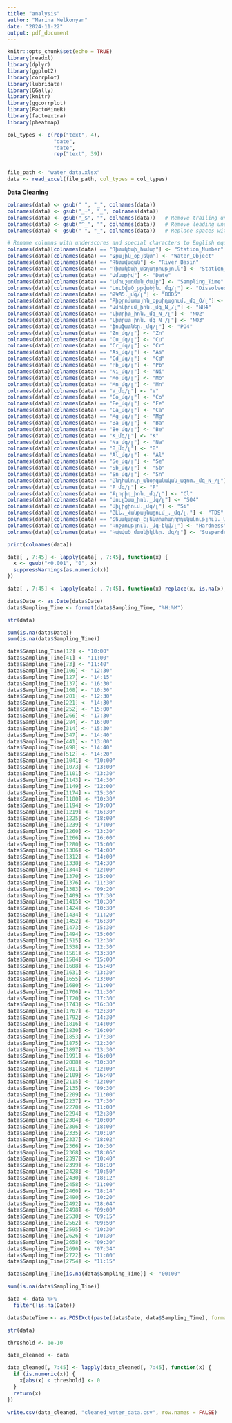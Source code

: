 ```yaml
---
title: "analysis"
author: "Marina Melkonyan"
date: "2024-11-22"
output: pdf_document
---
```


```r
knitr::opts_chunk$set(echo = TRUE)
library(readxl)
library(dplyr)
library(ggplot2)
library(corrplot)
library(lubridate)
library(GGally)
library(knitr)
library(ggcorrplot)
library(FactoMineR)
library(factoextra)
library(pheatmap)
```

```r
col_types <- c(rep("text", 4), 
               "date", 
               "date",
               rep("text", 39)) 


file_path <- "water_data.xlsx"
data <- read_excel(file_path, col_types = col_types)
```

**Data Cleaning**

```r
colnames(data) <- gsub(" ", "_", colnames(data))
colnames(data) <- gsub("_+", "_", colnames(data))  
colnames(data) <- gsub("_$", "", colnames(data))   # Remove trailing underscores
colnames(data) <- gsub("^_", "", colnames(data))   # Remove leading underscores
colnames(data) <- gsub(" ", "_", colnames(data))   # Replace spaces with single underscores

# Rename columns with underscores and special characters to English equivalents
colnames(data)[colnames(data) == "Դիտակետի_համար"] <- "Station_Number"
colnames(data)[colnames(data) == "Ջրային_օբյեկտ"] <- "Water_Object"
colnames(data)[colnames(data) == "Գետավազան"] <- "River_Basin"
colnames(data)[colnames(data) == "Դիտակետի_տեղադրություն"] <- "Station_Location"
colnames(data)[colnames(data) == "Ամսաթիվ"] <- "Date"
colnames(data)[colnames(data) == "Նմուշառման_ժամը"] <- "Sampling_Time"
colnames(data)[colnames(data) == "Լուծված_թթվածին._մգ/լ"] <- "Dissolved_Oxygen"
colnames(data)[colnames(data) == "ԹԿՊ5._մգ/լ"] <- "BOD5"
colnames(data)[colnames(data) == "Բիքրոմատային_օքսիդացում._մգ_Օ/լ"] <- "COD"
colnames(data)[colnames(data) == "Ամոնիում_իոն._մգ_N_/լ"] <- "NH4"
colnames(data)[colnames(data) == "Նիտրիտ_իոն._մգ_N_/լ"] <- "NO2"
colnames(data)[colnames(data) == "Նիտրատ_իոն._մգ_N_/լ"] <- "NO3"
colnames(data)[colnames(data) == "ֆոսֆատներ._մգ/լ"] <- "PO4"
colnames(data)[colnames(data) == "Zn_մգ/լ"] <- "Zn"
colnames(data)[colnames(data) == "Cu_մգ/լ"] <- "Cu"
colnames(data)[colnames(data) == "Cr_մգ/լ"] <- "Cr"
colnames(data)[colnames(data) == "As_մգ/լ"] <- "As"
colnames(data)[colnames(data) == "Cd_մգ/լ"] <- "Cd"
colnames(data)[colnames(data) == "Pb_մգ/լ"] <- "Pb"
colnames(data)[colnames(data) == "Ni_մգ/լ"] <- "Ni"
colnames(data)[colnames(data) == "Mo_մգ/լ"] <- "Mo"
colnames(data)[colnames(data) == "Mn_մգ/լ"] <- "Mn"
colnames(data)[colnames(data) == "V_մգ/լ"] <- "V"
colnames(data)[colnames(data) == "Co_մգ/լ"] <- "Co"
colnames(data)[colnames(data) == "Fe_մգ/լ"] <- "Fe"
colnames(data)[colnames(data) == "Ca_մգ/լ"] <- "Ca"
colnames(data)[colnames(data) == "Mg_մգ/լ"] <- "Mg"
colnames(data)[colnames(data) == "Ba_մգ/լ"] <- "Ba"
colnames(data)[colnames(data) == "Be_մգ/լ"] <- "Be"
colnames(data)[colnames(data) == "K_մգ/լ"] <- "K"
colnames(data)[colnames(data) == "Na_մգ/լ"] <- "Na"
colnames(data)[colnames(data) == "B_մգ/լ"] <- "B"
colnames(data)[colnames(data) == "Al_մգ/լ"] <- "Al"
colnames(data)[colnames(data) == "Se_մգ/լ"] <- "Se"
colnames(data)[colnames(data) == "Sb_մգ/լ"] <- "Sb"
colnames(data)[colnames(data) == "Sn_մգ/լ"] <- "Sn"
colnames(data)[colnames(data) == "Ընդհանուր_անօրգանական_ազոտ._մգ_N_/լ"] <- "Total_Inorganic_N"
colnames(data)[colnames(data) == "P_մգ/լ"] <- "P"
colnames(data)[colnames(data) == "Քլորիդ_իոն._մգ/լ"] <- "Cl"
colnames(data)[colnames(data) == "Սուլֆատ_իոն._մգ/լ"] <- "SO4"
colnames(data)[colnames(data) == "Սիլիցիում._մգ/լ"] <- "Si"
colnames(data)[colnames(data) == "ԸԼՆ._Հանքայնացում_._մգ/լ."] <- "TDS"
colnames(data)[colnames(data) == "Տեսակարար_էլեկտրահաղորդականություն._Միկրոսիմ./սմ2"] <- "EC_microS_cm"
colnames(data)[colnames(data) == "Կոշտություն,_մգ-էկվ/լ"] <- "Hardness"
colnames(data)[colnames(data) == "Կախված_մասնիկներ._մգ/լ"] <- "Suspended_Solids"
```

```r
print(colnames(data))
```

```r
data[ , 7:45] <- lapply(data[ , 7:45], function(x) {
  x <- gsub("<0.001", "0", x) 
  suppressWarnings(as.numeric(x))  
})

data[ , 7:45] <- lapply(data[ , 7:45], function(x) replace(x, is.na(x), 0))
```


```r
data$Date <- as.Date(data$Date)
data$Sampling_Time <- format(data$Sampling_Time, "%H:%M")
```

```r
str(data)
```

```r
sum(is.na(data$Date))
sum(is.na(data$Sampling_Time))
```

```r
data$Sampling_Time[12] <- "10:00"
data$Sampling_Time[41] <- "11:00"
data$Sampling_Time[73] <- "11:40"
data$Sampling_Time[106] <- "12:30"
data$Sampling_Time[127] <- "14:15"
data$Sampling_Time[137] <- "16:30"
data$Sampling_Time[168] <- "10:30"
data$Sampling_Time[201] <- "12:30"
data$Sampling_Time[221] <- "14:30"
data$Sampling_Time[252] <- "15:00"
data$Sampling_Time[266] <- "17:30"
data$Sampling_Time[284] <- "16:00"
data$Sampling_Time[314] <- "15:30"
data$Sampling_Time[347] <- "14:40"
data$Sampling_Time[441] <- "13:00"
data$Sampling_Time[498] <- "14:40"
data$Sampling_Time[512] <- "14:20"
data$Sampling_Time[1041] <- "10:00"
data$Sampling_Time[1073] <- "13:00"
data$Sampling_Time[1101] <- "13:30"
data$Sampling_Time[1143] <- "14:30"
data$Sampling_Time[1149] <- "12:00"
data$Sampling_Time[1174] <- "15:30"
data$Sampling_Time[1180] <- "10:30"
data$Sampling_Time[1194] <- "19:00"
data$Sampling_Time[1219] <- "16:30"
data$Sampling_Time[1225] <- "18:00"
data$Sampling_Time[1239] <- "17:00"
data$Sampling_Time[1260] <- "13:30"
data$Sampling_Time[1266] <- "16:00"
data$Sampling_Time[1280] <- "15:00"
data$Sampling_Time[1306] <- "14:00"
data$Sampling_Time[1312] <- "14:00"
data$Sampling_Time[1338] <- "14:30"
data$Sampling_Time[1344] <- "12:00"
data$Sampling_Time[1370] <- "15:00"
data$Sampling_Time[1376] <- "11:30"
data$Sampling_Time[1383] <- "09:20"
data$Sampling_Time[1409] <- "17:30"
data$Sampling_Time[1415] <- "10:30"
data$Sampling_Time[1424] <- "10:30"
data$Sampling_Time[1434] <- "11:20"
data$Sampling_Time[1452] <- "16:30"
data$Sampling_Time[1473] <- "15:30"
data$Sampling_Time[1494] <- "15:00"
data$Sampling_Time[1515] <- "12:30"
data$Sampling_Time[1538] <- "12:30"
data$Sampling_Time[1561] <- "13:30"
data$Sampling_Time[1584] <- "15:00"
data$Sampling_Time[1608] <- "15:40"
data$Sampling_Time[1631] <- "13:30"
data$Sampling_Time[1655] <- "13:00"
data$Sampling_Time[1680] <- "11:00"
data$Sampling_Time[1706] <- "11:30"
data$Sampling_Time[1720] <- "17:30"
data$Sampling_Time[1743] <- "16:30"
data$Sampling_Time[1767] <- "12:30"
data$Sampling_Time[1792] <- "14:30"
data$Sampling_Time[1816] <- "14:00"
data$Sampling_Time[1830] <- "16:00"
data$Sampling_Time[1853] <- "17:30"
data$Sampling_Time[1875] <- "12:30"
data$Sampling_Time[1897] <- "13:30"
data$Sampling_Time[1991] <- "16:00"
data$Sampling_Time[2008] <- "10:30"
data$Sampling_Time[2011] <- "12:00"
data$Sampling_Time[2109] <- "16:40"
data$Sampling_Time[2115] <- "12:00"
data$Sampling_Time[2135] <- "09:30"
data$Sampling_Time[2209] <- "11:00"
data$Sampling_Time[2237] <- "17:30"
data$Sampling_Time[2270] <- "11:00"
data$Sampling_Time[2294] <- "12:30"
data$Sampling_Time[2304] <- "10:00"
data$Sampling_Time[2306] <- "18:00"
data$Sampling_Time[2335] <- "10:10"
data$Sampling_Time[2337] <- "18:02"
data$Sampling_Time[2366] <- "10:30"
data$Sampling_Time[2368] <- "18:06"
data$Sampling_Time[2397] <- "10:40"
data$Sampling_Time[2399] <- "18:10"
data$Sampling_Time[2428] <- "10:50"
data$Sampling_Time[2430] <- "18:12"
data$Sampling_Time[2458] <- "11:00"
data$Sampling_Time[2460] <- "18:14"
data$Sampling_Time[2490] <- "10:20"
data$Sampling_Time[2492] <- "18:04"
data$Sampling_Time[2498] <- "09:00"
data$Sampling_Time[2530] <- "09:15"
data$Sampling_Time[2562] <- "09:50"
data$Sampling_Time[2595] <- "10:30"
data$Sampling_Time[2626] <- "10:30"
data$Sampling_Time[2658] <- "09:30"
data$Sampling_Time[2690] <- "07:34"
data$Sampling_Time[2722] <- "11:00"
data$Sampling_Time[2754] <- "11:15"
```

```r
data$Sampling_Time[is.na(data$Sampling_Time)] <- "00:00"
```

```r
sum(is.na(data$Sampling_Time))
```

```r
data <- data %>%
  filter(!is.na(Date))
```

```r
data$DateTime <- as.POSIXct(paste(data$Date, data$Sampling_Time), format = "%Y-%m-%d %H:%M", tz = "UTC")
```

```r
str(data)
```


```r
threshold <- 1e-10 

data_cleaned <- data

data_cleaned[, 7:45] <- lapply(data_cleaned[, 7:45], function(x) {
  if (is.numeric(x)) {
    x[abs(x) < threshold] <- 0  
  }
  return(x) 
})
```

```r
write.csv(data_cleaned, "cleaned_water_data.csv", row.names = FALSE)
```

